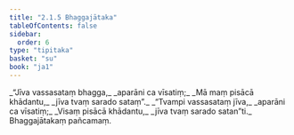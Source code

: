 ```yaml
---
title: "2.1.5 Bhaggajātaka"
tableOfContents: false
sidebar:
  order: 6
type: "tipitaka"
basket: "su"
book: "ja1"
---
```



<DynamicBreadcrumb />

<Division number="9" book="ja1" bookNo="22" page="187">

<Paragraph number="352" type="verses" book="ja1">
_“Jīva vassasataṃ bhagga,_  
_aparāni ca vīsatiṃ;_  
_Mā maṃ pisācā khādantu,_  
_jīva tvaṃ sarado sataṃ”._  

</Paragraph>

</Division>
<Division number="10" book="ja1" bookNo="22" page="188">

<Paragraph number="353" type="verses" book="ja1">
_“Tvampi vassasataṃ jīva,_  
_aparāni ca vīsatiṃ;_  
_Visaṃ pisācā khādantu,_  
_jīva tvaṃ sarado satan”ti._  


</Paragraph>
</Division>

<Paragraph number="354" type="center" book="ja1">
Bhaggajātakaṃ pañcamaṃ.
</Paragraph>